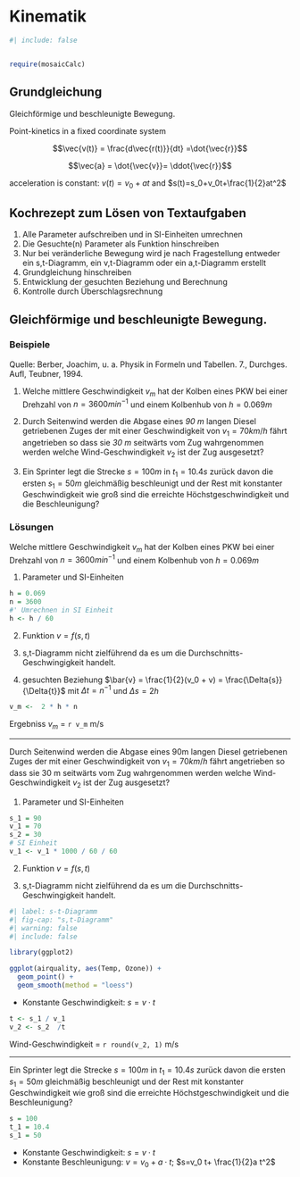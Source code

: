 # Kinematik


```r
#| include: false


require(mosaicCalc)
```


## Grundgleichung 

Gleichförmige und beschleunigte Bewegung.

Point-kinetics in a fixed coordinate system
<!-- $\vec{r}=(x,y,z)$ -->
<!-- $\vec{v}=(\dot{x},\dot{y},\dot{z})$ -->
<!-- $\vec{a}=(\ddot{x},\ddot{y},\ddot{z})$ -->

$$\vec{v(t)} = \frac{d\vec{r(t)}}{dt} =\dot{\vec{r}}$$

$$\vec{a} = \dot{\vec{v}}= \ddot{\vec{r}}$$

acceleration is constant: $v(t)=v_0+at$  and $s(t)=s_0+v_0t+\frac{1}{2}at^2$


<!-- Quelle: https://johanw.home.xs4all.nl/physics_html/index.html -->



## Kochrezept zum Lösen von Textaufgaben

1)    Alle Parameter aufschreiben und in SI-Einheiten umrechnen
2)    Die Gesuchte(n) Parameter als Funktion hinschreiben
3)    Nur bei veränderliche Bewegung wird je nach Fragestellung  entweder ein s,t-Diagramm, ein v,t-Diagramm oder ein a,t-Diagramm erstellt
4)    Grundgleichung hinschreiben
5)    Entwicklung der gesuchten Beziehung und Berechnung
6)    Kontrolle durch Überschlagsrechnung 








## Gleichförmige und beschleunigte Bewegung. 

### Beispiele
Quelle: Berber, Joachim, u. a. Physik in Formeln und Tabellen. 7., Durchges. Aufl, Teubner, 1994.


1. Welche mittlere Geschwindigkeit $v_m$ hat der Kolben eines PKW bei einer Drehzahl von $n = 3600 min^{-1}$ und einem Kolbenhub von $h = 0.069 m$
 
2. Durch Seitenwind werden die Abgase eines *90 m* langen Diesel getriebenen Zuges der mit einer Geschwindigkeit von $v_1 = 70 km/h$  fährt angetrieben so dass sie *30 m* seitwärts vom Zug wahrgenommen werden welche Wind-Geschwindigkeit $v_2$ ist der Zug ausgesetzt?
 
 
 
3. Ein Sprinter legt die Strecke $s=100m$   in $t_1=10.4s$ zurück davon die ersten $s_1=50m$  gleichmäßig beschleunigt und der Rest mit konstanter Geschwindigkeit wie groß sind die erreichte Höchstgeschwindigkeit und die Beschleunigung?

###  Lösungen

Welche mittlere Geschwindigkeit $v_m$ hat der Kolben eines PKW bei einer Drehzahl von $n = 3600 min^{-1}$ und einem Kolbenhub von $h = 0.069 m$

1. Parameter und SI-Einheiten

```r
h = 0.069
n = 3600
#' Umrechnen in SI Einheit
h <- h / 60
```

2. Funktion $v=f(s,t)$ 

3. s,t-Diagramm nicht zielführend da es um die Durchschnitts-Geschwingigkeit handelt.

5. gesuchten Beziehung $\bar{v} = \frac{1}{2}(v_0 + v) = \frac{\Delta{s}}{\Delta{t}}$ mit $\Delta t=n^{-1}$ und $\Delta s=2h$

```r
v_m <-  2 * h * n
```

Ergebniss $v_m$ = `r v_m` m/s






---


Durch Seitenwind werden die Abgase eines 90m langen Diesel getriebenen Zuges der mit einer Geschwindigkeit von $v_1 = 70 km/h$  fährt angetrieben so dass sie 30 m seitwärts vom Zug wahrgenommen werden welche Wind-Geschwindigkeit $v_2$ ist der Zug ausgesetzt?
<!-- 32/2 -->

1. Parameter und SI-Einheiten

```r
s_1 = 90
v_1 = 70
s_2 = 30
# SI Einheit
v_1 <- v_1 * 1000 / 60 / 60
```

2. Funktion $v=f(s,t)$ 

3. s,t-Diagramm nicht zielführend da es um die Durchschnitts-Geschwingigkeit handelt.




```r
#| label: s-t-Diagramm
#| fig-cap: "s,t-Diagramm"
#| warning: false
#| include: false

library(ggplot2)

ggplot(airquality, aes(Temp, Ozone)) + 
  geom_point() + 
  geom_smooth(method = "loess")
```
 
  + Konstante Geschwindigkeit: $s=v\cdot t$

```r
t <- s_1 / v_1
v_2 <- s_2  /t
```


Wind-Geschwindigkeit = `r round(v_2, 1)` m/s


---

Ein Sprinter legt die Strecke $s=100m$   in $t_1=10.4s$ zurück davon die ersten $s_1=50m$  gleichmäßig beschleunigt und der Rest mit konstanter Geschwindigkeit wie groß sind die erreichte Höchstgeschwindigkeit und die Beschleunigung?
<!-- 34/19 -->



```r
s = 100
t_1 = 10.4
s_1 = 50

```

  + Konstante Geschwindigkeit: $s=v\cdot t$
  + Konstante Beschleunigung: $v=v_0+a\cdot t$; $s=v_0 t+ \frac{1}{2}a t^2$



